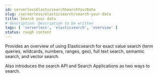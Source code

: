 ```yaml
---
id: serverlessElasticsearchSearchYourData
slug: /serverless/elasticsearch/search-your-data
title: Search your data
# description: Description to be written
tags: [ 'serverless', 'elasticsearch', 'overview' ]
status: rough content
---
```



<RoughContent />

Provides an overview of using Elasticsearch for exact value search (term queries, wildcards, numbers, ranges, geo), full text search, semantic search, and vector search.

Also introduces the search API and Search Applications as two ways to search.